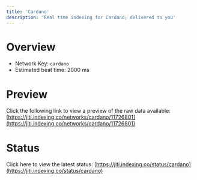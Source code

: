 ```yaml
---
title: 'Cardano'
description: 'Real time indexing for Cardano; delivered to you'
---
```


# Overview
- Network Key: `cardano`
- Estimated beat time: 2000 ms

# Preview
Click the following link to view a preview of the raw data available: [https://jiti.indexing.co/networks/cardano/11726801](https://jiti.indexing.co/networks/cardano/11726801)

# Status
Click here to view the latest status: [https://jiti.indexing.co/status/cardano](https://jiti.indexing.co/status/cardano)
